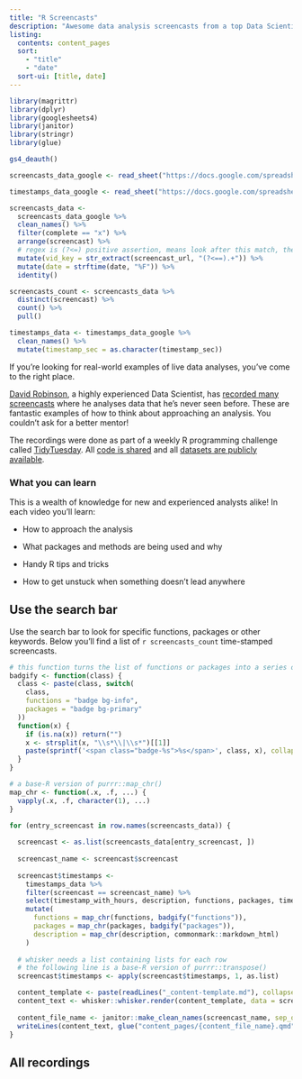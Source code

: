 ```yaml
---
title: "R Screencasts"
description: "Awesome data analysis screencasts from a top Data Scientist" 
listing:
  contents: content_pages
  sort:
    - "title"
    - "date"
  sort-ui: [title, date]
---
```


```r
library(magrittr)
library(dplyr)
library(googlesheets4)
library(janitor)
library(stringr)
library(glue)
```

```r
gs4_deauth()

screencasts_data_google <- read_sheet("https://docs.google.com/spreadsheets/d/1pjj_G9ncJZPGTYPkR1BYwzA6bhJoeTfY2fJeGKSbOKM/edit#gid=444382177", sheet = "Summary")

timestamps_data_google <- read_sheet("https://docs.google.com/spreadsheets/d/1pjj_G9ncJZPGTYPkR1BYwzA6bhJoeTfY2fJeGKSbOKM/edit#gid=444382177", sheet = "Screencasts")

screencasts_data <- 
  screencasts_data_google %>% 
  clean_names() %>% 
  filter(complete == "x") %>% 
  arrange(screencast) %>% 
  # regex is (?<=) positive assertion, means look after this match, then the additional = is the things to match,and .+ is all characters except whitespace 
  mutate(vid_key = str_extract(screencast_url, "(?<==).+")) %>%
  mutate(date = strftime(date, "%F")) %>%
  identity() 

screencasts_count <- screencasts_data %>% 
  distinct(screencast) %>% 
  count() %>% 
  pull()

timestamps_data <- timestamps_data_google %>% 
  clean_names() %>%
  mutate(timestamp_sec = as.character(timestamp_sec))
```

::: lead
If you're looking for real-world examples of live data analyses, you've come to the right place.
:::

[David Robinson][drob], a highly experienced Data Scientist, has [recorded many screencasts][drob-yt-playlist] where he analyses data that he's never seen before.
These are fantastic examples of how to think about approaching an analysis.
You couldn't ask for a better mentor!

The recordings were done as part of a weekly R programming challenge called [TidyTuesday]. 
All [code is shared][drob-code] and all [datasets are publicly available][tidytuesday].

::: {.callout-note}
### What you can learn

This is a wealth of knowledge for new and experienced analysts alike!
In each video you'll learn:

- How to approach the analysis

- What packages and methods are being used and why

- Handy R tips and tricks

- How to get unstuck when something doesn't lead anywhere   

:::

::: {.callout-tip}
## Use the search bar

Use the search bar to look for specific functions, packages or other keywords. 
Below you'll find a list of `r screencasts_count`  time-stamped screencasts.
:::

```r
# this function turns the list of functions or packages into a series of badges
badgify <- function(class) {
  class <- paste(class, switch(
    class,
    functions = "badge bg-info",
    packages = "badge bg-primary"
  ))
  function(x) {
    if (is.na(x)) return("")
    x <- strsplit(x, "\\s*\\|\\s*")[[1]]
    paste(sprintf('<span class="badge-%s">%s</span>', class, x), collapse = "")
  }
}

# a base-R version of purrr::map_chr()
map_chr <- function(.x, .f, ...) {
  vapply(.x, .f, character(1), ...)
}
```

```r

for (entry_screencast in row.names(screencasts_data)) {
 
  screencast <- as.list(screencasts_data[entry_screencast, ])
  
  screencast_name <- screencast$screencast
  
  screencast$timestamps <- 
    timestamps_data %>%
    filter(screencast == screencast_name) %>%
    select(timestamp_with_hours, description, functions, packages, timestamp_sec) %>%
    mutate(
      functions = map_chr(functions, badgify("functions")),
      packages = map_chr(packages, badgify("packages")),
      description = map_chr(description, commonmark::markdown_html)
    )
 
  # whisker needs a list containing lists for each row
  # the following line is a base-R version of purrr::transpose()
  screencast$timestamps <- apply(screencast$timestamps, 1, as.list)

  content_template <- paste(readLines("_content-template.md"), collapse = "\n")
  content_text <- whisker::whisker.render(content_template, data = screencast)
    
  content_file_name <- janitor::make_clean_names(screencast_name, sep_out = "-")
  writeLines(content_text, glue("content_pages/{content_file_name}.qmd"))
}
```

## All recordings

[TidyTuesday]: https://github.com/rfordatascience/tidytuesday/
[drob]: http://varianceexplained.org/
[drob-code]: https://github.com/dgrtwo/data-screencasts
[drob-yt-playlist]: https://www.youtube.com/watch?v=5ub92c-5xFQ&list=PL19ev-r1GBwkuyiwnxoHTRC8TTqP8OEi8
